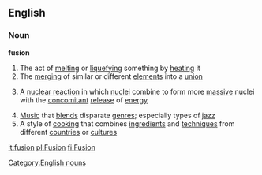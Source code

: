 ==English==
===Noun===
'''fusion'''
#The act of [[melting]] or [[liquefying]] something by [[heating]] it
#The [[merging]] of similar or different [[element]]s into a [[union]]
#{{physics}} A [[nuclear reaction]] in which [[nuclei]] combine to form more [[massive]] nuclei with the [[concomitant]] [[release]] of [[energy]]
#[[Music]] that [[blend]]s disparate [[genre]]s; especially types of [[jazz]]
#A style of [[cooking]] that combines [[ingredient]]s and [[technique]]s from different [[countries]] or [[culture]]s
[[Category:English nouns]]

[[it:fusion]]
[[pl:Fusion]]
[[fi:Fusion]]